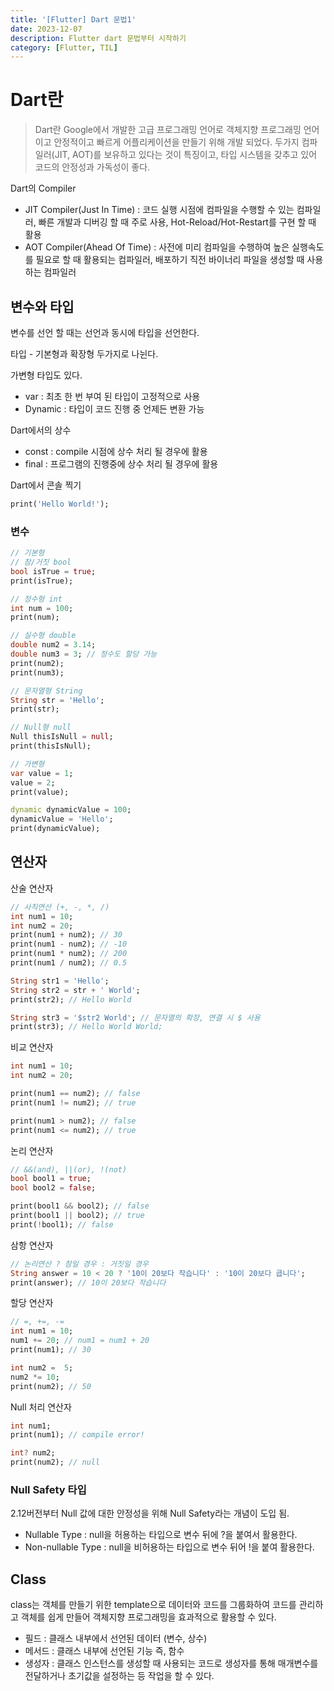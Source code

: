 ```yaml
---
title: '[Flutter] Dart 문법1'
date: 2023-12-07
description: Flutter dart 문법부터 시작하기
category: [Flutter, TIL]
---
```


# Dart란

> Dart란 Google에서 개발한 고급 프로그래밍 언어로 객체지향 프로그래밍 언어이고 안정적이고 빠르게 어플리케이션을 만들기 위해 개발 되었다.
> 두가지 컴파일러(JIT, AOT)를 보유하고 있다는 것이 특징이고, 타입 시스템을 갖추고 있어 코드의 안정성과 가독성이 좋다.

Dart의 Compiler

- JIT Compiler(Just In Time) : 코드 실행 시점에 컴파일을 수행할 수 있는 컴파일러, 빠른 개발과 디버깅 할 때 주로 사용, Hot-Reload/Hot-Restart를 구현 할 때 활용
- AOT Compiler(Ahead Of Time) : 사전에 미리 컴파일을 수행하여 높은 실행속도를 필요로 할 때 활용되는 컴파일러, 배포하기 직전 바이너리 파일을 생성할 때 사용하는 컴파일러

## 변수와 타입

변수를 선언 할 때는 선언과 동시에 타입을 선언한다.

타입 - 기본형과 확장형 두가지로 나뉜다.

가변형 타입도 있다.

- var : 최초 한 번 부여 된 타입이 고정적으로 사용
- Dynamic : 타입이 코드 진행 중 언제든 변환 가능

Dart에서의 상수

- const : compile 시점에 상수 처리 될 경우에 활용
- final : 프로그램의 진행중에 상수 처리 될 경우에 활용

Dart에서 콘솔 찍기

```dart
print('Hello World!');
```

### 변수

```dart
// 기본형
// 참/거짓 bool
bool isTrue = true;
print(isTrue);

// 정수형 int
int num = 100;
print(num);

// 실수형 double
double num2 = 3.14;
double num3 = 3; // 정수도 할당 가능
print(num2);
print(num3);

// 문자열형 String
String str = 'Hello';
print(str);

// Null형 null
Null thisIsNull = null;
print(thisIsNull);

// 가변형
var value = 1;
value = 2;
print(value);

dynamic dynamicValue = 100;
dynamicValue = 'Hello';
print(dynamicValue);
```

## 연산자

산술 연산자

```dart
// 사칙연산 (+, -, *, /)
int num1 = 10;
int num2 = 20;
print(num1 + num2); // 30
print(num1 - num2); // -10
print(num1 * num2); // 200
print(num1 / num2); // 0.5

String str1 = 'Hello';
String str2 = str + ' World';
print(str2); // Hello World

String str3 = '$str2 World'; // 문자열의 확장, 연결 시 $ 사용
print(str3); // Hello World World;
```

비교 연산자

```dart
int num1 = 10;
int num2 = 20;

print(num1 == num2); // false
print(num1 != num2); // true

print(num1 > num2); // false
print(num1 <= num2); // true
```

논리 연산자

```dart
// &&(and), ||(or), !(not)
bool bool1 = true;
bool bool2 = false;

print(bool1 && bool2); // false
print(bool1 || bool2); // true
print(!bool1); // false
```

삼항 연산자

```dart
// 논리연산 ? 참일 경우 : 거짓일 경우
String answer = 10 < 20 ? '10이 20보다 작습니다' : '10이 20보다 큽니다';
print(answer); // 10이 20보다 작습니다
```

할당 연산자

```dart
// =, +=, -=
int num1 = 10;
num1 += 20; // num1 = num1 + 20
print(num1); // 30

int num2 =  5;
num2 *= 10;
print(num2); // 50
```

Null 처리 연산자

```dart
int num1;
print(num1); // compile error!

int? num2;
print(num2); // null
```

### Null Safety 타입

2.12버전부터 Null 값에 대한 안정성을 위해 Null Safety라는 개념이 도입 됨.

- Nullable Type : null을 허용하는 타입으로 변수 뒤에 ?을 붙여서 활용한다.
- Non-nullable Type : null을 비허용하는 타입으로 변수 뒤어 !을 붙여 활용한다.

## Class

class는 객체를 만들기 위한 template으로 데이터와 코드를 그룹화하여 코드를 관리하고 객체를 쉽게 만들어 객체지향 프로그래밍을 효과적으로 활용할 수 있다.

- 필드 : 클래스 내부에서 선언된 데이터 (변수, 상수)
- 메서드 : 클래스 내부에 선언된 기능 즉, 함수
- 생성자 : 클래스 인스턴스를 생성할 때 사용되는 코드로 생성자를 통해 매개변수를 전달하거나 초기값을 설정하는 등 작업을 할 수 있다.
